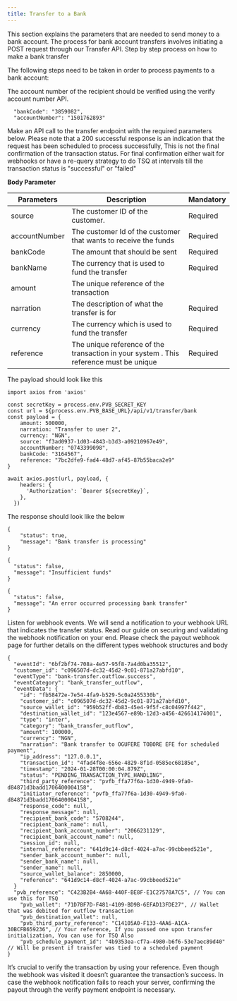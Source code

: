 ```yaml
---
title: Transfer to a Bank
---
```


This section explains the parameters that are needed to send money to a bank account. The process for bank account transfers involves initiating a POST request through our Transfer API.
Step by step process on how to make a bank transfer

The following steps need to be taken in order to process payments to a bank account:

<Steps>

<Step title="Verify the account number">
​
The account number of the recipient should be verified using the verify account number API.

```tsx verify account number
  "bankCode": "3859082",
  "accountNumber": "1501762893"
```

</Step>

<Step title="Request payout">
Make an API call to the transfer endpoint with the required parameters below.

<Note>
  Please note that a 200 successful response is an indication that the request
  has been scheduled to process successfully, This is not the final confirmation
  of the transaction status. For final confirmation either wait for webhooks or
  have a re-query strategy to do TSQ at intervals till the transaction status is
  "successful" or "failed"
</Note>

**Body Parameter**

| Parameters    | Description                                                                            | Mandatory |
| ------------- | -------------------------------------------------------------------------------------- | --------- |
| source        | The customer ID of the customer.                                                       | Required  |
| accountNumber | The customer Id of the customer that wants to receive the funds                        | Required  |
| bankCode      | The amount that should be sent                                                         | Required  |
| bankName      | The currency that is used to fund the transfer                                         | Required  |
| amount        | The unique reference of the transaction                                                |           |
| narration     | The description of what the transfer is for                                            | Required  |
| currency      | The currency which is used to fund the transfer                                        | Required  |
| reference     | The unique reference of the transaction in your system . This reference must be unique | Required  |

The payload should look like this

```tsx transfer
import axios from 'axios'

const secretKey = process.env.PVB_SECRET_KEY
const url = ${process.env.PVB_BASE_URL}/api/v1/transfer/bank
const payload = {
    amount: 500000,
    narration: "Transfer to user 2",
    currency: "NGN",
    source: "f3ad0937-1d03-4843-b3d3-a09210967e49",
    accountNumber: "0743399098",
    bankCode: "3164567",
    reference: "7bc2dfe9-fad4-48d7-af45-87b55baca2e9"
}

await axios.post(url, payload, {
    headers: {
      'Authorization': `Bearer ${secretKey}`,
    },
  })
```

The response should look like the below

<CodeGroup>

```tsx Transaction processing
{
    "status": true,
    "message": "Bank transfer is processing"
}
```

```tsx Insufficient funds(400 status code)
{
  "status": false,
  "message": "Insufficient funds"
}
```

```tsx Transfer error
{
  "status": false,
  "message": "An error occurred processing bank transfer"
}
```

</CodeGroup>

</Step>

<Step title="Receive and validate webhook notification">
Listen for webhook events. We will send a notification to your webhook URL that indicates the transfer status. Read our guide on securing and validating the webhook notification on your end. 
Please check the payout webhook page for further details on the different types webhook structures and body

```tsx webhook
{
  "eventId": "6bf2bf74-708a-4e57-95f8-7a4d0ba35512",
  "customer_id": "c096507d-dc32-45d2-9c01-871a27abfd10",
  "eventType": "bank-transfer.outflow.success",
  "eventCategory": "bank_transfer_outflow",
  "eventData": {
    "id": "fb58472e-7e54-4fa9-b529-5c0a2455330b",
    "customer_id": "c096507d-dc32-45d2-9c01-871a27abfd10",
    "source_wallet_id": "959b52ff-db83-45e4-9f5f-c8c04997f442",
    "destination_wallet_id": "123e4567-e89b-12d3-a456-426614174001",
    "type": "inter",
    "category": "bank_transfer_outflow",
    "amount": 100000,
    "currency": "NGN",
    "narration": "Bank transfer to OGUFERE TOBORE EFE for scheduled payment",
    "ip_address": "127.0.0.1",
    "transaction_id": "4fad4f8e-656e-4829-8f1d-0585ec68185e",
    "timestamp": "2024-01-28T00:00:04.879Z",
    "status": "PENDING_TRANSACTION_TYPE_HANDLING",
    "third_party_reference": "pvfb_ffa77f6a-1d30-4949-9fa0-d84871d3badd1706400004158",
    "initiator_reference": "pvfb_ffa77f6a-1d30-4949-9fa0-d84871d3badd1706400004158",
    "response_code": null,
    "response_message": null,
    "recipient_bank_code": "5708244",
    "recipient_bank_name": null,
    "recipient_bank_account_number": "2066231129",
    "recipient_bank_account_name": null,
    "session_id": null,
    "internal_reference": "641d9c14-d8cf-4024-a7ac-99cbbeed521e",
    "sender_bank_account_number": null,
    "sender_bank_name": null,
    "sender_name": null,
    "source_wallet_balance": 2850000,
    "reference": "641d9c14-d8cf-4024-a7ac-99cbbeed521e"
  }
  "pvb_reference": "C423B2B4-4A68-440F-BE8F-E1C27578A7C5", // You can use this for TSQ
	"pvb_wallet": "71D7BF7D-F481-4109-BD9B-6EFAD13FDE27", // Wallet that was debited for outflow transaction
	"pvb_destination_wallet": null,
	"pvb_third_party_reference": "C14105A0-F133-4AA6-A1CA-30BCFB659236", // Your reference, If you passed one upon transfer initialization, You can use for TSQ Also
	"pvb_schedule_payment_id": "4b9353ea-cf7a-4980-b6f6-53e7aec89d40" // Will be present if transfer was tied to a scheduled payment
}
```
</Step>

<Step title="Verify payout">
  It’s crucial to verify the transaction by using your reference. Even though
  the webhook was visited it doesn’t guarantee the transaction’s success. In
  case the webhook notification fails to reach your server, confirming the
  payout through the verify payment endpoint is necessary.
</Step>

</Steps>

​

